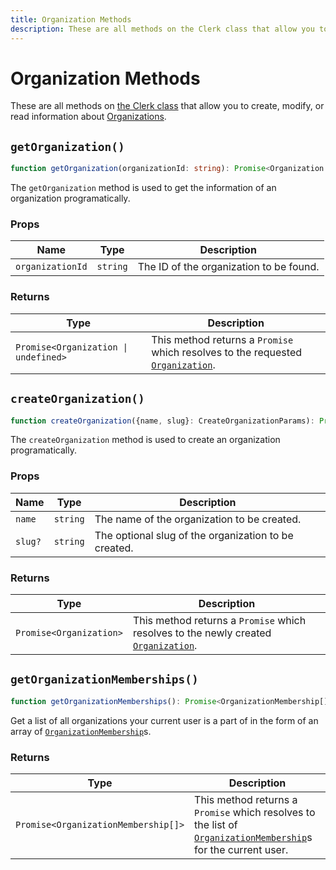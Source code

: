 ```yaml
---
title: Organization Methods
description: These are all methods on the Clerk class that allow you to create, modify, or read information about Organizations.
---
```


# Organization Methods

These are all methods on [the Clerk class](/docs/references/javascript/clerk/clerk) that allow you to create, modify, or read information about [Organizations](/docs/references/javascript/organization/organization).

## `getOrganization()`

```typescript
function getOrganization(organizationId: string): Promise<Organization | undefined>;
```

The `getOrganization` method is used to get the information of an organization programatically.


### Props

| Name | Type | Description |
| --- | --- | --- |
| `organizationId` | `string` | The ID of the organization to be found. |

### Returns

| Type | Description |
| --- | --- |
| `Promise<Organization \| undefined>` | This method returns a `Promise` which resolves to the requested [`Organization`](/docs/references/javascript/organization/organization). |

## `createOrganization()`

```typescript
function createOrganization({name, slug}: CreateOrganizationParams): Promise<Organization>;
```

The `createOrganization` method is used to create an organization programatically.

### Props

| Name | Type | Description |
| --- | --- | --- |
| `name` | `string` | The name of the organization to be created. |
| `slug?` | `string` | The optional slug of the organization to be created. |

### Returns

| Type | Description |
| --- | --- |
| `Promise<Organization>` | This method returns a `Promise` which resolves to the newly created [`Organization`](/docs/references/javascript/organization/organization). |

## `getOrganizationMemberships()`

```typescript
function getOrganizationMemberships(): Promise<OrganizationMembership[]>;
```

Get a list of all organizations your current user is a part of in the form of an array of [`OrganizationMembership`](/docs/references/javascript/organization-membership)s.


### Returns

| Type | Description |
| --- | --- |
| `Promise<OrganizationMembership[]>` | This method returns a `Promise` which resolves to the list of [`OrganizationMembership`](/docs/references/javascript/organization-membership)s for the current user. |
